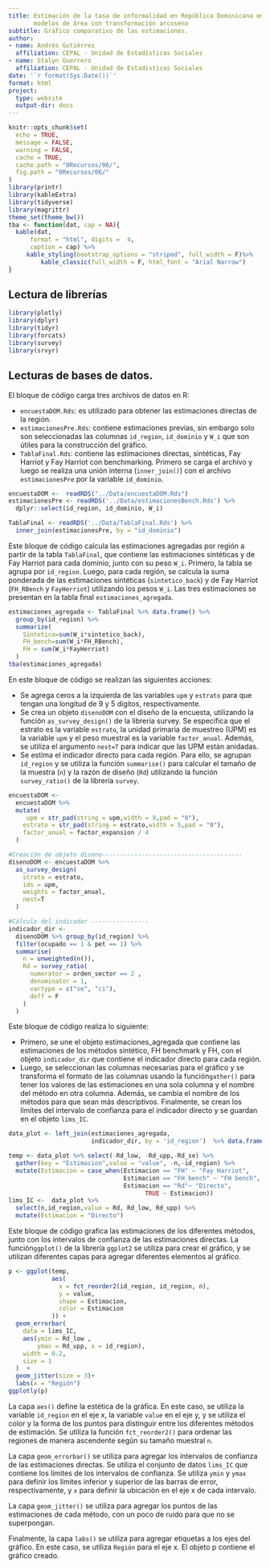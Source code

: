 ```yaml
---
title: Estimación de la tasa de informalidad en República Dominicana empleando
       modelos de área con transformación arcoseno
subtitle: Gráfico comparativo de las estimaciones.
author:
- name: Andrés Gutiérrez
  affiliation: CEPAL - Unidad de Estadísticas Sociales
- name: Stalyn Guerrero
  affiliation: CEPAL - Unidad de Estadísticas Sociales
date: '`r format(Sys.Date())`'
format: html
project:
  type: website
  output-dir: docs
---
```


```r
knitr::opts_chunk$set(
  echo = TRUE,
  message = FALSE,
  warning = FALSE,
  cache = TRUE,
  cache.path = "0Recursos/06/",
  fig.path = "0Recursos/06/"
)
library(printr)
library(kableExtra)
library(tidyverse)
library(magrittr)
theme_set(theme_bw())
tba <- function(dat, cap = NA){
  kable(dat,
      format = "html", digits =  4,
      caption = cap) %>% 
     kable_styling(bootstrap_options = "striped", full_width = F)%>%
         kable_classic(full_width = F, html_font = "Arial Narrow")
}
```


## Lectura de librerías

```r
library(plotly)
library(dplyr)
library(tidyr)
library(forcats)
library(survey)
library(srvyr)
```

## Lecturas de bases de datos. 

El bloque de código carga tres archivos de datos en R:

  -   `encuestaDOM.Rds`: es utilizado para obtener las estimaciones directas de la región.
  -   `estimacionesPre.Rds`: contiene estimaciones previas, sin embargo solo son seleccionadas las columnas `id_region`, `id_dominio` y `W_i` que son útiles para la construcción del gráfico.
  -   `TablaFinal.Rds`: contiene las estimaciones directas, sintéticas, Fay Harriot  y Fay Harriot con benchmarking. Primero se carga el archivo y luego se realiza una unión interna (`inner_join()`) con el archivo `estimacionesPre` por la variable `id_dominio`.

```r
encuestaDOM <-  readRDS("../Data/encuestaDOM.Rds")
estimacionesPre <- readRDS('../Data/estimacionesBench.Rds') %>% 
  dplyr::select(id_region, id_dominio, W_i)

TablaFinal <- readRDS('../Data/TablaFinal.Rds') %>% 
  inner_join(estimacionesPre, by = "id_dominio")
```

Este bloque de código calcula las estimaciones agregadas por región a partir de la tabla `TablaFinal`, que contiene las estimaciones sintéticas y de Fay Harriot para cada dominio, junto con su peso `W_i`. Primero, la tabla se agrupa por `id_region`. Luego, para cada región, se calcula la suma ponderada de las estimaciones sintéticas (`sintetico_back`) y de Fay Harriot (`FH_RBench` y `FayHerriot`) utilizando los pesos `W_i`. Las tres estimaciones se presentan en la tabla final `estimaciones_agregada`.

```r
estimaciones_agregada <- TablaFinal %>% data.frame() %>% 
  group_by(id_region) %>% 
  summarize(
    Sintetico=sum(W_i*sintetico_back),
    FH_bench=sum(W_i*FH_RBench),
    FH = sum(W_i*FayHerriot)
  )
tba(estimaciones_agregada)
```

En este bloque de código se realizan las siguientes acciones:

  -   Se agrega ceros a la izquierda de las variables `upm` y `estrato` para que tengan una longitud de 9 y 5 dígitos, respectivamente.
  -   Se crea un objeto `disenoDOM` con el diseño de la encuesta, utilizando la función `as_survey_design()` de la librería survey. Se especifica que el estrato es la variable `estrato`, la unidad primaria de muestreo (UPM) es la variable `upm` y el peso muestral es la variable `factor_anual`. Además, se utiliza el argumento `nest=T` para indicar que las UPM están anidadas.
  -   Se estima el indicador directo para cada región. Para ello,  se agrupan `id_region` y se utiliza la función `summarise()` para calcular el tamaño de la muestra (`n`) y la razón de diseño (`Rd`) utilizando la función `survey_ratio()` de la librería `survey`.

```r
encuestaDOM <-
  encuestaDOM %>%
  mutate(
     upm = str_pad(string = upm,width = 9,pad = "0"),
    estrato = str_pad(string = estrato,width = 5,pad = "0"),
    factor_anual = factor_expansion / 4
  )

#Creación de objeto diseno--------------------------------------- 
disenoDOM <- encuestaDOM %>%
  as_survey_design(
    strata = estrato,
    ids = upm,
    weights = factor_anual,
    nest=T
  )

#Cálculo del indicador ----------------
indicador_dir <-
  disenoDOM %>% group_by(id_region) %>%
  filter(ocupado == 1 & pet == 1) %>%
  summarise(
    n = unweighted(n()),
    Rd = survey_ratio(
      numerator = orden_sector == 2 ,
      denominator = 1,
      vartype = c("se", "ci"),
      deff = F
    )
  )
```

Este bloque de código realiza lo siguiente:

  -   Primero, se une el objeto estimaciones_agregada que contiene las estimaciones de los métodos sintético, FH benchmark y FH, con el objeto `indicador_dir` que contiene el indicador directo para cada región.
  -   Luego, se seleccionan las columnas necesarias para el gráfico y se transforma el formato de las columnas usando la función` gather()` para tener los valores de las estimaciones en una sola columna y el nombre del método en otra columna. Además, se cambia el nombre de los métodos para que sean más descriptivos.
Finalmente, se crean los límites del intervalo de confianza para el indicador directo y se guardan en el objeto `lims_IC`.

```r
data_plot <- left_join(estimaciones_agregada, 
                       indicador_dir, by = 'id_region')  %>% data.frame()

temp <- data_plot %>% select(-Rd_low, -Rd_upp,-Rd_se) %>%
  gather(key = "Estimacion",value = "value", -n,-id_region) %>% 
  mutate(Estimacion = case_when(Estimacion == "FH" ~ "Fay Harriot",
                                Estimacion == "FH_bench" ~ "FH bench",
                                Estimacion == "Rd"~ "Directo",
                                      TRUE ~ Estimacion))
lims_IC <-  data_plot %>%
  select(n,id_region,value = Rd, Rd_low, Rd_upp) %>% 
  mutate(Estimacion = "Directo")
```

Este bloque de código grafica las estimaciones de los diferentes métodos, junto con los intervalos de confianza de las estimaciones directas. La función` ggplot()` de la librería `ggplot2` se utiliza para crear el gráfico, y se utilizan diferentes capas para agregar diferentes elementos al gráfico.

```r
p <- ggplot(temp,
            aes(
              x = fct_reorder2(id_region, id_region, n),
              y = value,
              shape = Estimacion,
              color = Estimacion
            )) +
  geom_errorbar(
    data = lims_IC,
    aes(ymin = Rd_low ,
        ymax = Rd_upp, x = id_region),
    width = 0.2,
    size = 1
  )  +
  geom_jitter(size = 3)+
  labs(x = "Región")
ggplotly(p)

```

La capa `aes()` define la estética de la gráfica. En este caso, se utiliza la variable `id_region` en el eje x, la variable `value` en el eje y, y se utiliza el color y la forma de los puntos para distinguir entre los diferentes métodos de estimación. Se utiliza la función `fct_reorder2()` para ordenar las regiones de manera ascendente según su tamaño muestral `n`.

La capa `geom_errorbar()` se utiliza para agregar los intervalos de confianza de las estimaciones directas. Se utiliza el conjunto de datos `lims_IC` que contiene los límites de los intervalos de confianza. Se utiliza `ymin` y `ymax` para definir los límites inferior y superior de las barras de error, respectivamente, y `x` para definir la ubicación en el eje x de cada intervalo.

La capa `geom_jitter()` se utiliza para agregar los puntos de las estimaciones de cada método, con un poco de ruido para que no se superpongan.

Finalmente, la capa `labs()` se utiliza para agregar etiquetas a los ejes del gráfico. En este caso, se utiliza `Región` para el eje x. El objeto p contiene el gráfico creado.
